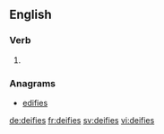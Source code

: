 ==English==

===Verb===
{{head|en|verb form}}

# {{en-third-person singular of|deify}}

===Anagrams===
* [[edifies#English|edifies]]

[[de:deifies]]
[[fr:deifies]]
[[sv:deifies]]
[[vi:deifies]]
